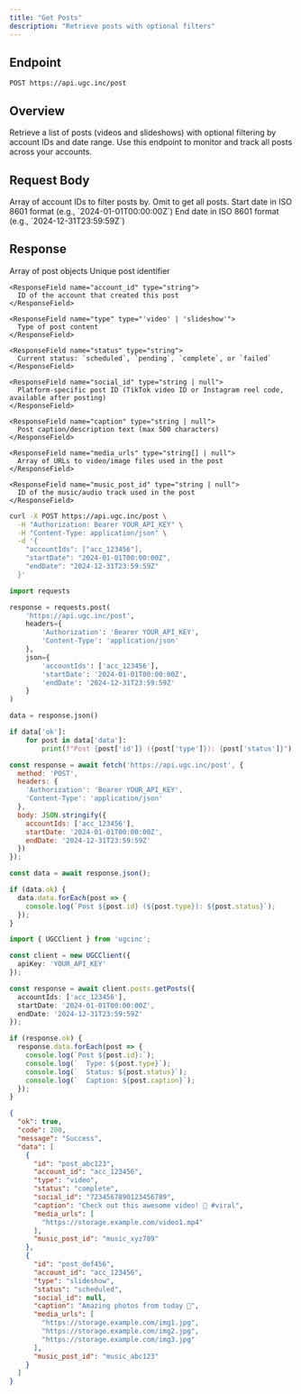 ```yaml
---
title: "Get Posts"
description: "Retrieve posts with optional filters"
---
```


## Endpoint

```
POST https://api.ugc.inc/post
```

## Overview

Retrieve a list of posts (videos and slideshows) with optional filtering by account IDs and date range. Use this endpoint to monitor and track all posts across your accounts.

## Request Body

<ParamField body="accountIds" type="string[]">
  Array of account IDs to filter posts by. Omit to get all posts.
</ParamField>

<ParamField body="startDate" type="string">
  Start date in ISO 8601 format (e.g., `2024-01-01T00:00:00Z`)
</ParamField>

<ParamField body="endDate" type="string">
  End date in ISO 8601 format (e.g., `2024-12-31T23:59:59Z`)
</ParamField>

## Response

<ResponseField name="data" type="Post[]">
  Array of post objects
  
  <Expandable title="Post properties">
    <ResponseField name="id" type="string">
      Unique post identifier
    </ResponseField>
    
    <ResponseField name="account_id" type="string">
      ID of the account that created this post
    </ResponseField>
    
    <ResponseField name="type" type="'video' | 'slideshow'">
      Type of post content
    </ResponseField>
    
    <ResponseField name="status" type="string">
      Current status: `scheduled`, `pending`, `complete`, or `failed`
    </ResponseField>
    
    <ResponseField name="social_id" type="string | null">
      Platform-specific post ID (TikTok video ID or Instagram reel code, available after posting)
    </ResponseField>
    
    <ResponseField name="caption" type="string | null">
      Post caption/description text (max 500 characters)
    </ResponseField>
    
    <ResponseField name="media_urls" type="string[] | null">
      Array of URLs to video/image files used in the post
    </ResponseField>
    
    <ResponseField name="music_post_id" type="string | null">
      ID of the music/audio track used in the post
    </ResponseField>
  </Expandable>
</ResponseField>

<RequestExample>

```bash cURL
curl -X POST https://api.ugc.inc/post \
  -H "Authorization: Bearer YOUR_API_KEY" \
  -H "Content-Type: application/json" \
  -d '{
    "accountIds": ["acc_123456"],
    "startDate": "2024-01-01T00:00:00Z",
    "endDate": "2024-12-31T23:59:59Z"
  }'
```

```python Python
import requests

response = requests.post(
    'https://api.ugc.inc/post',
    headers={
        'Authorization': 'Bearer YOUR_API_KEY',
        'Content-Type': 'application/json'
    },
    json={
        'accountIds': ['acc_123456'],
        'startDate': '2024-01-01T00:00:00Z',
        'endDate': '2024-12-31T23:59:59Z'
    }
)

data = response.json()

if data['ok']:
    for post in data['data']:
        print(f"Post {post['id']} ({post['type']}): {post['status']}")
```

```javascript JavaScript
const response = await fetch('https://api.ugc.inc/post', {
  method: 'POST',
  headers: {
    'Authorization': 'Bearer YOUR_API_KEY',
    'Content-Type': 'application/json'
  },
  body: JSON.stringify({
    accountIds: ['acc_123456'],
    startDate: '2024-01-01T00:00:00Z',
    endDate: '2024-12-31T23:59:59Z'
  })
});

const data = await response.json();

if (data.ok) {
  data.data.forEach(post => {
    console.log(`Post ${post.id} (${post.type}): ${post.status}`);
  });
}
```

```typescript React
import { UGCClient } from 'ugcinc';

const client = new UGCClient({
  apiKey: 'YOUR_API_KEY'
});

const response = await client.posts.getPosts({
  accountIds: ['acc_123456'],
  startDate: '2024-01-01T00:00:00Z',
  endDate: '2024-12-31T23:59:59Z'
});

if (response.ok) {
  response.data.forEach(post => {
    console.log(`Post ${post.id}:`);
    console.log(`  Type: ${post.type}`);
    console.log(`  Status: ${post.status}`);
    console.log(`  Caption: ${post.caption}`);
  });
}
```

</RequestExample>

<ResponseExample>

```json Success Response
{
  "ok": true,
  "code": 200,
  "message": "Success",
  "data": [
    {
      "id": "post_abc123",
      "account_id": "acc_123456",
      "type": "video",
      "status": "complete",
      "social_id": "7234567890123456789",
      "caption": "Check out this awesome video! 🎥 #viral",
      "media_urls": [
        "https://storage.example.com/video1.mp4"
      ],
      "music_post_id": "music_xyz789"
    },
    {
      "id": "post_def456",
      "account_id": "acc_123456",
      "type": "slideshow",
      "status": "scheduled",
      "social_id": null,
      "caption": "Amazing photos from today 📸",
      "media_urls": [
        "https://storage.example.com/img1.jpg",
        "https://storage.example.com/img2.jpg",
        "https://storage.example.com/img3.jpg"
      ],
      "music_post_id": "music_abc123"
    }
  ]
}
```

</ResponseExample>

